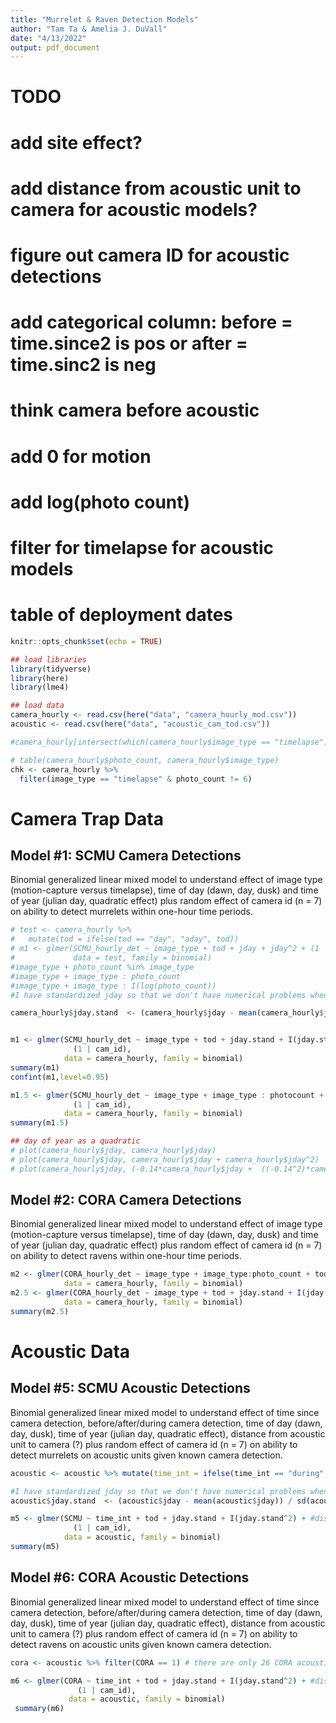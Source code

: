 ```yaml
---
title: "Murrelet & Raven Detection Models"
author: "Tam Ta & Amelia J. DuVall"
date: "4/13/2022"
output: pdf_document
---
```


# TODO
# add site effect?
# add distance from acoustic unit to camera for acoustic models? 
# figure out camera ID for acoustic detections
# add categorical column: before = time.since2 is pos or after = time.sinc2 is neg
# think camera before acoustic
# add 0 for motion
# add log(photo count)
# filter for timelapse for acoustic models
# table of deployment dates


```r
knitr::opts_chunk$set(echo = TRUE)

## load libraries
library(tidyverse)
library(here)
library(lme4)

## load data
camera_hourly <- read.csv(here("data", "camera_hourly_mod.csv"))
acoustic <- read.csv(here("data", "acoustic_cam_tod.csv")) 

#camera_hourly[intersect(which(camera_hourly$image_type == "timelapse"),which(camera_hourly$photo_count < 6))   ]

# table(camera_hourly$photo_count, camera_hourly$image_type)
chk <- camera_hourly %>%
  filter(image_type == "timelapse" & photo_count != 6)
```
# Camera Trap Data 

## Model #1: SCMU Camera Detections
Binomial generalized linear mixed model to understand effect of image type (motion-capture versus timelapse), time of day (dawn, day, dusk) and time of year (julian day, quadratic effect) plus random effect of camera id (n = 7) on ability to detect murrelets within one-hour time periods. 

```r
# test <- camera_hourly %>%
#   mutate(tod = ifelse(tod == "day", "aday", tod))
# m1 <- glmer(SCMU_hourly_det ~ image_type + tod + jday + jday^2 + (1 | cam_id), 
#             data = test, family = binomial)
#image_type + photo_count %in% image_type
#image_type + image_type : photo_count
#image_type + image_type : I(log(photo_count)) 
#I have standardized jday so that we don't have numerical problems when running jday^2 

camera_hourly$jday.stand  <- (camera_hourly$jday - mean(camera_hourly$jday))/sd(camera_hourly$jday)


m1 <- glmer(SCMU_hourly_det ~ image_type + tod + jday.stand + I(jday.stand^2) + 
              (1 | cam_id), 
            data = camera_hourly, family = binomial)
summary(m1)
confint(m1,level=0.95)

m1.5 <- glmer(SCMU_hourly_det ~ image_type + image_type : photocount + tod + jday.stand + I(jday.stand^2) +
              (1 | cam_id), 
            data = camera_hourly, family = binomial)
summary(m1.5)

## day of year as a quadratic
# plot(camera_hourly$jday, camera_hourly$jday) 
# plot(camera_hourly$jday, camera_hourly$jday + camera_hourly$jday^2)
# plot(camera_hourly$jday, (-0.14*camera_hourly$jday +  ((-0.14^2)*camera_hourly$jday^2)))
```

## Model #2: CORA Camera Detections
Binomial generalized linear mixed model to understand effect of image type (motion-capture versus timelapse), time of day (dawn, day, dusk) and time of year (julian day, quadratic effect) plus random effect of camera id (n = 7) on ability to detect ravens within one-hour time periods. 
```r
m2 <- glmer(CORA_hourly_det ~ image_type + image_type:photo_count + tod + jday.stand + I(jday.stand^2) + (1 | cam_id), 
            data = camera_hourly, family = binomial)
m2.5 <- glmer(CORA_hourly_det ~ image_type + tod + jday.stand + I(jday.stand^2) + (1 | cam_id), 
            data = camera_hourly, family = binomial)
summary(m2.5)

```

<!-- ## Model #3: Total images -->
<!-- Poisson (or negative binomial?) generalized linear mixed model to understand effect of image type (motion-capture versus timelapse), time of day (dawn, day, dusk) and time of year (julian day, quadratic effect) plus random effect of camera id (n = 7) on ability to detect murrelets using all images.  -->

<!-- Plot the data, suspect will be highly overdispersed, thus negative binomial): glmmb (mixed effect package that handles negative binomial) -->

<!-- Repeat for ravens? Need to group detections somehow? -->
<!-- ```{r m3} -->
<!-- # plot(camera_full$SCMU) -->

<!-- m3 <- glmer(SCMU ~ image_type + tod + jday + jday^2 + (1 | cam_id),  -->
<!--             data = camera_full, family = binomial) -->
<!-- summary(m3) -->


<!-- ``` -->


<!-- ## Model #4: Image sets -->
<!-- Poisson generalized linear mixed model to understand effect of image type (motion-capture versus timelapse), time of day (dawn, day, dusk) and time of year (julian day, quadratic effect) plus random effect of camera id (n = 7) on ability to detect murrelets using image sets within 10-minute detection windows.  -->

<!-- ```{r m4} -->
<!-- m4 <- glmer(SCMU ~ image_type + tod + jday + jday^2 + (1 | cam_id),  -->
<!--             data = camera_set, family = binomial) -->
<!-- summary(m4) -->
<!-- ``` -->

# Acoustic Data

## Model #5: SCMU Acoustic Detections
Binomial generalized linear mixed model to understand effect of time since camera detection, before/after/during camera detection, time of day (dawn, day, dusk), time of year (julian day, quadratic effect), distance from acoustic unit to camera (?) plus random effect of camera id (n = 7) on ability to detect murrelets on acoustic units given known camera detection.

```r
acoustic <- acoustic %>% mutate(time_int = ifelse(time_int == "during", "aduring", time_int))

#I have standardized jday so that we don't have numerical problems when running jday^2 
acoustic$jday.stand  <- (acoustic$jday - mean(acoustic$jday)) / sd(acoustic$jday)

m5 <- glmer(SCMU ~ time_int + tod + jday.stand + I(jday.stand^2) + #distance + 
              (1 | cam_id), 
            data = acoustic, family = binomial)
summary(m5)


```

## Model #6: CORA Acoustic Detections
Binomial generalized linear mixed model to understand effect of time since camera detection, before/after/during camera detection, time of day (dawn, day, dusk), time of year (julian day, quadratic effect), distance from acoustic unit to camera (?) plus random effect of camera id (n = 7) on ability to detect ravens on acoustic units given known camera detection.
```r
cora <- acoustic %>% filter(CORA == 1) # there are only 26 CORA acoustic detections!

m6 <- glmer(CORA ~ time_int + tod + jday.stand + I(jday.stand^2) + #distance +
               (1 | cam_id),
             data = acoustic, family = binomial)
 summary(m6)
```